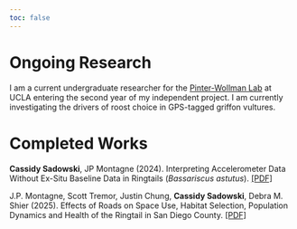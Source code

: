 ```yaml
---
toc: false
---
```


# Ongoing Research

I am a current undergraduate researcher for the [Pinter-Wollman Lab](https://pinterwollmanlab.eeb.ucla.edu/) at UCLA entering the second year of my independent project. I am currently investigating the drivers of roost choice in GPS-tagged griffon vultures.

# Completed Works

**Cassidy Sadowski**, JP Montagne (2024). Interpreting Accelerometer Data Without Ex-Situ Baseline Data in Ringtails (*Bassariscus astutus*). [[PDF]](/Poster_Sadowski.pdf "PDF")

J.P. Montagne, Scott Tremor, Justin Chung, **Cassidy Sadowski**, Debra M. Shier (2025). Effects of Roads on Space Use, Habitat Selection, Population Dynamics and Health of the Ringtail in San Diego County. [[PDF]](/ringtail-poster2025.pdf "PDF")
